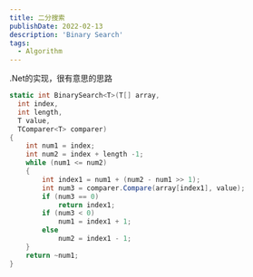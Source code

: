 ```yaml
---
title: 二分搜索
publishDate: 2022-02-13
description: 'Binary Search'
tags:
  - Algorithm
---
```

.Net的实现，很有意思的思路
```csharp
static int BinarySearch<T>(T[] array,
  int index,
  int length,
  T value,
  TComparer<T> comparer)
{
    int num1 = index;
    int num2 = index + length -1;
    while (num1 <= num2)
    {
        int index1 = num1 + (num2 - num1 >> 1);
        int num3 = comparer.Compare(array[index1], value);
        if (num3 == 0)
            return index1;
        if (num3 < 0)
            num1 = index1 + 1;
        else
            num2 = index1 - 1;
    }
    return ~num1;
}
```
